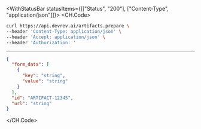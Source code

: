 

<WithStatusBar statusItems={[["Status", "200"], ["Content-Type", "application/json"]]}>
  <CH.Code>
  ```bash Example Request
  curl https://api.devrev.ai/artifacts.prepare \
--header 'Content-Type: application/json' \
--header 'Accept: application/json' \
--header 'Authorization: '
  ```
  ---

  ```json Example Response
  {
    "form_data": [
      {
        "key": "string",
        "value": "string"
      }
    ],
    "id": "ARTIFACT-12345",
    "url": "string"
  }
  ```
  </CH.Code>
</WithStatusBar>
